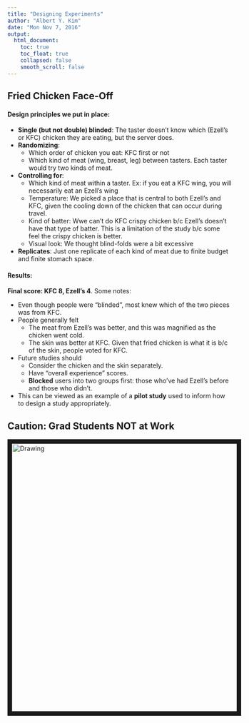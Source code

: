 ```yaml
---
title: "Designing Experiments"
author: "Albert Y. Kim"
date: "Mon Nov 7, 2016"
output:
  html_document:
    toc: true
    toc_float: true
    collapsed: false
    smooth_scroll: false
---
```




## Fried Chicken Face-Off

#### Design principles we put in place:

* **Single (but not double) blinded**: The taster doesn't know which (Ezell's or KFC) chicken they are eating, but the server does.
* **Randomizing**:
    + Which order of chicken you eat:  KFC first or not
    + Which kind of meat (wing, breast, leg) between tasters.  Each taster would try two kinds of meat. 
* **Controlling for**:
    + Which kind of meat within a taster. Ex: if you eat a KFC wing, you will necessarily eat an Ezell's wing
    + Temperature: We picked a place that is central to both Ezell's and KFC, given the cooling down of the chicken that can occur during travel.
    + Kind of batter: Wwe can't do KFC crispy chicken b/c Ezell's doesn't have that type of batter. This is a limitation of the study b/c some feel the crispy chicken is better.
    + Visual look: We thought blind-folds were a bit excessive
* **Replicates**: Just one replicate of each kind of meat due to finite budget and finite stomach space.


#### Results:

**Final score:  KFC 8, Ezell's 4**. Some notes:

* Even though people were "blinded", most knew which of the two pieces was from KFC.
* People generally felt
    + The meat from Ezell's was better, and this was magnified as the chicken went cold.
    + The skin was better at KFC.  Given that fried chicken is what it is b/c of the skin, people voted for KFC.
* Future studies should
    + Consider the chicken and the skin separately.
    + Have "overall experience" scores.
    + **Blocked** users into two groups first: those who've had Ezell's before and those who didn't.
* This can be viewed as an example of a **pilot study** used to inform how to design a study appropriately.


## Caution: Grad Students NOT at Work

<img src="../figure/fried_chicken_face_off.jpg" alt="Drawing" style="width: 600px;" border="10"/>
